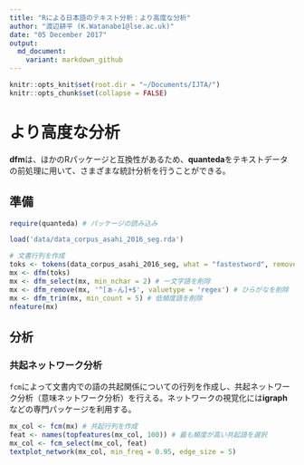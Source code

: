 ```yaml
---
title: "Rによる日本語のテキスト分析：より高度な分析"
author: "渡辺耕平 (K.Watanabe1@lse.ac.uk)"
date: "05 December 2017"
output:
  md_document:
    variant: markdown_github
---
```


```r
knitr::opts_knit$set(root.dir = "~/Documents/IJTA/")
knitr::opts_chunk$set(collapse = FALSE)
```

# より高度な分析
**dfm**は、ほかのRパッケージと互換性があるため、**quanteda**をテキストデータの前処理に用いて、さまざまな統計分析を行うことができる。

## 準備
```r
require(quanteda) # パッケージの読み込み
```

```r
load('data/data_corpus_asahi_2016_seg.rda')

# 文書行列を作成
toks <- tokens(data_corpus_asahi_2016_seg, what = "fastestword", remove_punct = TRUE)
mx <- dfm(toks)
mx <- dfm_select(mx, min_nchar = 2) # 一文字語を削除
mx <- dfm_remove(mx, '^[ぁ-ん]+$', valuetype = 'regex') # ひらがなを削除
mx <- dfm_trim(mx, min_count = 5) # 低頻度語を削除
nfeature(mx)
```

## 分析

### 共起ネットワーク分析
`fcm`によって文書内での語の共起関係についての行列を作成し、共起ネットワーク分析（意味ネットワーク分析）を行える。ネットワークの視覚化には**igraph**などの専門パッケージを利用する。

```r
mx_col <- fcm(mx) # 共起行列を作成
feat <- names(topfeatures(mx_col, 100)) # 最も頻度が高い共起語を選択
mx_col <- fcm_select(mx_col, feat)
textplot_network(mx_col, min_freq = 0.95, edge_size = 5)
```
